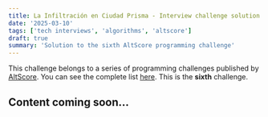 ```yaml
---
title: La Infiltración en Ciudad Prisma - Interview challenge solution
date: '2025-03-10'
tags: ['tech interviews', 'algorithms', 'altscore']
draft: true
summary: 'Solution to the sixth AltScore programming challenge'
---
```


This challenge belongs to a series of programming challenges published by [AltScore](https://www.altscore.ai/).
You can see the complete list [here](/blog/altscore-makers-challenge/reto-altscore). This is the **sixth** challenge.

## Content coming soon... 